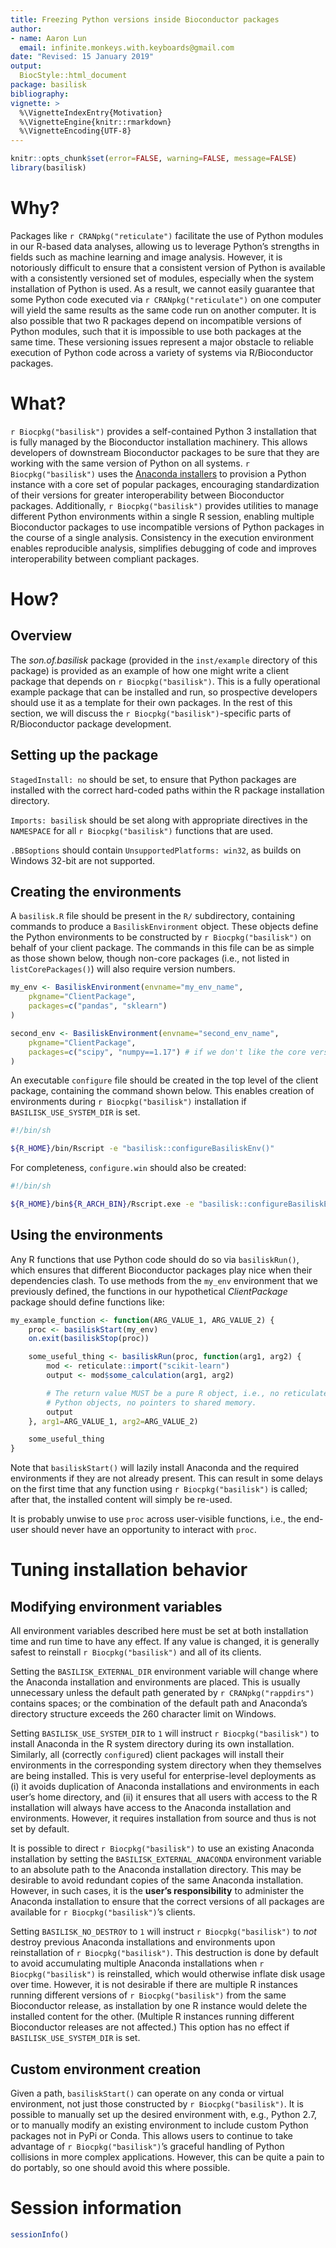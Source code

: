 ```yaml
---
title: Freezing Python versions inside Bioconductor packages
author: 
- name: Aaron Lun
  email: infinite.monkeys.with.keyboards@gmail.com
date: "Revised: 15 January 2019"
output:
  BiocStyle::html_document
package: basilisk
bibliography: 
vignette: >
  %\VignetteIndexEntry{Motivation}
  %\VignetteEngine{knitr::rmarkdown}
  %\VignetteEncoding{UTF-8}    
---
```


```r
knitr::opts_chunk$set(error=FALSE, warning=FALSE, message=FALSE)
library(basilisk)
```

# Why?

Packages like `r CRANpkg("reticulate")` facilitate the use of Python modules in our R-based data analyses, allowing us to leverage Python's strengths in fields such as machine learning and image analysis. 
However, it is notoriously difficult to ensure that a consistent version of Python is available with a consistently versioned set of modules, especially when the system installation of Python is used.
As a result, we cannot easily guarantee that some Python code executed via `r CRANpkg("reticulate")` on one computer will yield the same results as the same code run on another computer.
It is also possible that two R packages depend on incompatible versions of Python modules, such that it is impossible to use both packages at the same time.
These versioning issues represent a major obstacle to reliable execution of Python code across a variety of systems via R/Bioconductor packages.

# What?

`r Biocpkg("basilisk")` provides a self-contained Python 3 installation that is fully managed by the Bioconductor installation machinery.
This allows developers of downstream Bioconductor packages to be sure that they are working with the same version of Python on all systems.
`r Biocpkg("basilisk")` uses the [Anaconda installers](https://repo.anaconda.com/) to provision a Python instance with a core set of popular packages, encouraging standardization of their versions for greater interoperability between Bioconductor packages. 
Additionally, `r Biocpkg("basilisk")` provides utilities to manage different Python environments within a single R session, enabling multiple Bioconductor packages to use incompatible versions of Python packages in the course of a single analysis.
Consistency in the execution environment enables reproducible analysis, simplifies debugging of code and improves interoperability between compliant packages.

# How?

## Overview

The _son.of.basilisk_ package (provided in the `inst/example` directory of this package) is provided as an example of how one might write a client package that depends on `r Biocpkg("basilisk")`.
This is a fully operational example package that can be installed and run, so prospective developers should use it as a template for their own packages.
In the rest of this section, we will discuss the `r Biocpkg("basilisk")`-specific parts of R/Bioconductor package development. 

## Setting up the package

`StagedInstall: no` should be set, to ensure that Python packages are installed with the correct hard-coded paths within the R package installation directory.

`Imports: basilisk` should be set along with appropriate directives in the `NAMESPACE` for all `r Biocpkg("basilisk")` functions that are used.

`.BBSoptions` should contain `UnsupportedPlatforms: win32`, as builds on Windows 32-bit are not supported.

## Creating the environments

A `basilisk.R` file should be present in the `R/` subdirectory, containing commands to produce a `BasiliskEnvironment` object.
These objects define the Python environments to be constructed by `r Biocpkg("basilisk")` on behalf of your client package.
The commands in this file can be as simple as those shown below, though non-core packages (i.e., not listed in `listCorePackages()`) will also require version numbers.

```r
my_env <- BasiliskEnvironment(envname="my_env_name",
    pkgname="ClientPackage",
    packages=c("pandas", "sklearn")
)

second_env <- BasiliskEnvironment(envname="second_env_name",
    pkgname="ClientPackage",
    packages=c("scipy", "numpy==1.17") # if we don't like the core version.
)
```

An executable `configure` file should be created in the top level of the client package, containing the command shown below.
This enables creation of environments during `r Biocpkg("basilisk")` installation if `BASILISK_USE_SYSTEM_DIR` is set.

```sh
#!/bin/sh

${R_HOME}/bin/Rscript -e "basilisk::configureBasiliskEnv()"
```

For completeness, `configure.win` should also be created:

```sh
#!/bin/sh

${R_HOME}/bin${R_ARCH_BIN}/Rscript.exe -e "basilisk::configureBasiliskEnv()"
```

## Using the environments

Any R functions that use Python code should do so via `basiliskRun()`, which ensures that different Bioconductor packages play nice when their dependencies clash.
To use methods from the `my_env` environment that we previously defined, the functions in our hypothetical _ClientPackage_ package should define functions like:

```r
my_example_function <- function(ARG_VALUE_1, ARG_VALUE_2) { 
    proc <- basiliskStart(my_env)
    on.exit(basiliskStop(proc))

    some_useful_thing <- basiliskRun(proc, function(arg1, arg2) {
        mod <- reticulate::import("scikit-learn")
        output <- mod$some_calculation(arg1, arg2)

        # The return value MUST be a pure R object, i.e., no reticulate
        # Python objects, no pointers to shared memory. 
        output 
    }, arg1=ARG_VALUE_1, arg2=ARG_VALUE_2)

    some_useful_thing
}
```

Note that `basiliskStart()` will lazily install Anaconda and the required environments if they are not already present.
This can result in some delays on the first time that any function using `r Biocpkg("basilisk")` is called;
after that, the installed content will simply be re-used.

It is probably unwise to use `proc` across user-visible functions, i.e., the end-user should never have an opportunity to interact with `proc`.

# Tuning installation behavior

## Modifying environment variables 

All environment variables described here must be set at both installation time and run time to have any effect.
If any value is changed, it is generally safest to reinstall `r Biocpkg("basilisk")` and all of its clients.

Setting the `BASILISK_EXTERNAL_DIR` environment variable will change where the Anaconda installation and environments are placed.
This is usually unnecessary unless the default path generated by `r CRANpkg("rappdirs")` contains spaces;
or the combination of the default path and Anaconda's directory structure exceeds the 260 character limit on Windows.

Setting `BASILISK_USE_SYSTEM_DIR` to `1` will instruct `r Biocpkg("basilisk")` to install Anaconda in the R system directory during its own installation.
Similarly, all (correctly `configure`d) client packages will install their environments in the corresponding system directory when they themselves are being installed.
This is very useful for enterprise-level deployments as (i) it avoids duplication of Anaconda installations and environments in each user's home directory, and (ii) it ensures that all users with access to the R installation will always have access to the Anaconda installation and environments.
However, it requires installation from source and thus is not set by default.

It is possible to direct `r Biocpkg("basilisk")` to use an existing Anaconda installation by setting the `BASILISK_EXTERNAL_ANACONDA` environment variable to an absolute path to the Anaconda installation directory.
This may be desirable to avoid redundant copies of the same Anaconda installation.
However, in such cases, it is the **user's responsibility** to administer the Anaconda installation to ensure that the correct versions of all packages are available for `r Biocpkg("basilisk")`'s clients.

Setting `BASILISK_NO_DESTROY` to `1` will instruct `r Biocpkg("basilisk")` to _not_ destroy previous Anaconda installations and environments upon reinstallation of `r Biocpkg("basilisk")`.
This destruction is done by default to avoid accumulating multiple Anaconda installations when `r Biocpkg("basilisk")` is reinstalled, which would otherwise inflate disk usage over time.
However, it is not desirable if there are multiple R instances running different versions of `r Biocpkg("basilisk")` from the same Bioconductor release, as installation by one R instance would delete the installed content for the other.
(Multiple R instances running different Bioconductor releases are not affected.)
This option has no effect if `BASILISK_USE_SYSTEM_DIR` is set.

## Custom environment creation

Given a path, `basiliskStart()` can operate on any conda or virtual environment, not just those constructed by `r Biocpkg("basilisk")`.
It is possible to manually set up the desired environment with, e.g., Python 2.7, or to manually modify an existing environment to include custom Python packages not in PyPi or Conda.
This allows users to continue to take advantage of `r Biocpkg("basilisk")`'s graceful handling of Python collisions in more complex applications. 
However, this can be quite a pain to do portably, so one should avoid this where possible.

# Session information

```r
sessionInfo()
```

